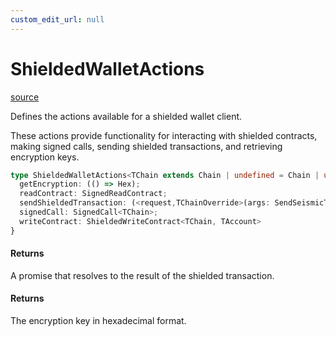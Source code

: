 ```yaml
---
custom_edit_url: null
---
```


# ShieldedWalletActions
<div className="doc-side">
<div className="doc-main-source">

[source](https://github.com/SeismicSystems/seismic-client/blob/9a8e456/packages/seismic-viem/src/actions/wallet.ts#L45)

</div>
</div>

<div className="doc-subtitle">

Defines the actions available for a shielded wallet client.

These actions provide functionality for interacting with shielded contracts,
making signed calls, sending shielded transactions, and retrieving encryption keys.

</div>

```ts
type ShieldedWalletActions<TChain extends Chain | undefined = Chain | undefined, TAccount extends Account | undefined = Account | undefined> = {
  getEncryption: (() => Hex);
  readContract: SignedReadContract;
  sendShieldedTransaction: (<request,TChainOverride>(args: SendSeismicTransactionParameters<TChain, TAccount, TChainOverride, request>) => Promise<SendSeismicTransactionReturnType>);
  signedCall: SignedCall<TChain>;
  writeContract: ShieldedWriteContract<TChain, TAccount>
}
```

<h4 className="doc-comment-title">Returns</h4>

A promise that resolves to the result of the shielded transaction.
<h4 className="doc-comment-title">Returns</h4>

The encryption key in hexadecimal format.